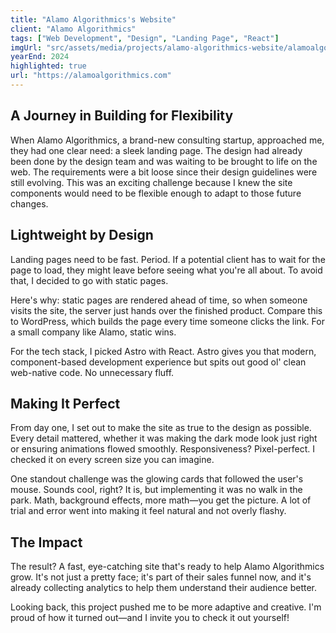 ```yaml
---
title: "Alamo Algorithmics's Website"
client: "Alamo Algorithmics"
tags: ["Web Development", "Design", "Landing Page", "React"]
imgUrl: "src/assets/media/projects/alamo-algorithmics-website/alamoalgorithmics-landing-page.jpg"
yearEnd: 2024
highlighted: true
url: "https://alamoalgorithmics.com"
---
```



<FullWidthImg src={landingPageImg} alt={frontmatter.title} withMargin />

## A Journey in Building for Flexibility

When Alamo Algorithmics, a brand-new consulting startup, approached me, they had one clear need: a sleek landing page. The design had already been done by the design team and was waiting to be brought to life on the web. The requirements were a bit loose since their design guidelines were still evolving. This was an exciting challenge because I knew the site components would need to be flexible enough to adapt to those future changes.

<FullWidthImg src={figmaImg} alt="Alamo Algorithmics' Figma design" withMargin />

## Lightweight by Design

Landing pages need to be fast. Period. If a potential client has to wait for the page to load, they might leave before seeing what you're all about. To avoid that, I decided to go with static pages.

Here's why: static pages are rendered ahead of time, so when someone visits the site, the server just hands over the finished product. Compare this to WordPress, which builds the page every time someone clicks the link. For a small company like Alamo, static wins.

For the tech stack, I picked Astro with React. Astro gives you that modern, component-based development experience but spits out good ol' clean web-native code. No unnecessary fluff.

## Making It Perfect

From day one, I set out to make the site as true to the design as possible. Every detail mattered, whether it was making the dark mode look just right or ensuring animations flowed smoothly. Responsiveness? Pixel-perfect. I checked it on every screen size you can imagine.

One standout challenge was the glowing cards that followed the user's mouse. Sounds cool, right? It is, but implementing it was no walk in the park. Math, background effects, more math—you get the picture. A lot of trial and error went into making it feel natural and not overly flashy.

<FullWidthImg src={glowEffectImg} alt= "Glow effect on the landing page" withMargin />

## The Impact

The result? A fast, eye-catching site that's ready to help Alamo Algorithmics grow. It's not just a pretty face; it's part of their sales funnel now, and it's already collecting analytics to help them understand their audience better.

Looking back, this project pushed me to be more adaptive and creative. I'm proud of how it turned out—and I invite you to check it out yourself!

